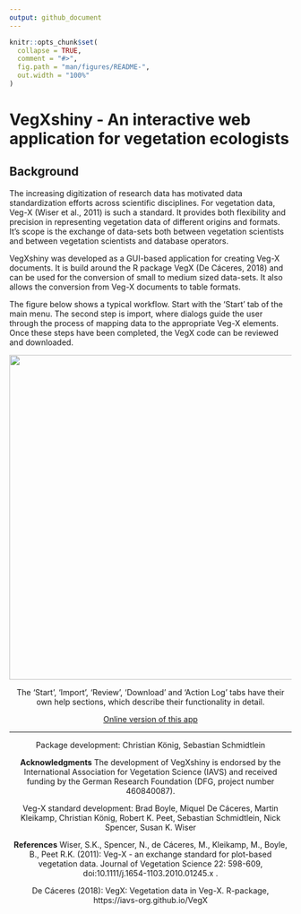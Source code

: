 ```yaml
---
output: github_document
---
```


<!-- README.md is generated from README.Rmd. Please edit that file -->

```r
knitr::opts_chunk$set(
  collapse = TRUE,
  comment = "#>",
  fig.path = "man/figures/README-",
  out.width = "100%"
)
```

# VegXshiny - An interactive web application for vegetation ecologists

## Background

The increasing digitization of research data has motivated data standardization efforts across scientific disciplines. For vegetation data, Veg-X (Wiser et al., 2011) is such a standard. It provides both flexibility and precision in representing vegetation data of different origins and formats. It's scope is the exchange of data-sets both between vegetation scientists and between vegetation scientists and database operators.

VegXshiny was developed as a GUI-based application for creating Veg-X documents. It is build around the R package VegX (De Cáceres, 2018) and can be used for the conversion of small to medium sized data-sets. It also allows the conversion from Veg-X documents to table formats.

The figure below shows a typical workflow. Start with the 'Start' tab of the main menu. The second step is import, where dialogs guide the user through the process of mapping data to the appropriate Veg-X elements. Once these steps have been completed, the VegX code can be reviewed and downloaded.

<center>
![](inst/app/www/images/Flowchart.svg){width=580px}

The 'Start', 'Import', 'Review', 'Download' and 'Action Log' tabs have their own help sections, which describe their functionality in detail.

<div style="text-align:center">
  <a href="http://37.120.167.83" target="_blank">
    Online version of this app
  </a>
</div>


-------------

Package development: Christian König, Sebastian Schmidtlein

**Acknowledgments**
The development of VegXshiny is endorsed by the International Association for Vegetation Science (IAVS) and received funding by the German Research Foundation (DFG, project number 460840087).

Veg-X standard development: Brad Boyle, Miquel De Cáceres, Martin Kleikamp, Christian König, Robert K. Peet, Sebastian Schmidtlein, Nick Spencer, Susan K. Wiser

**References**
Wiser, S.K., Spencer, N., de Cáceres, M., Kleikamp, M., Boyle, B., Peet R.K. (2011): Veg-X - an exchange standard for plot-based vegetation data. Journal of Vegetation Science 22: 598-609, doi:10.1111/j.1654-1103.2010.01245.x .

De Cáceres (2018): VegX: Vegetation data in Veg-X. R-package, https://iavs-org.github.io/VegX



